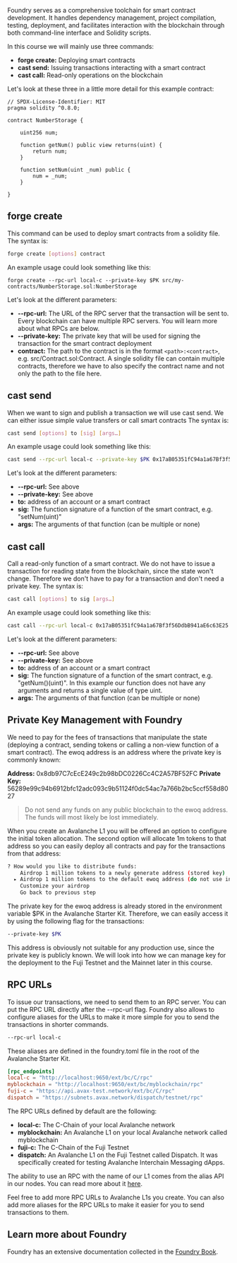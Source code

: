 Foundry serves as a comprehensive toolchain for smart contract development. It handles dependency management, project compilation, testing, deployment, and facilitates interaction with the blockchain through both command-line interface and Solidity scripts. 

In this course we will mainly use three commands:

- **forge create:** Deploying smart contracts
- **cast send:** Issuing transactions interacting with a smart contract
- **cast call:** Read-only operations on the blockchain

Let's look at these three in a little more detail for this example contract:

```solidity
// SPDX-License-Identifier: MIT
pragma solidity ^0.8.0;

contract NumberStorage {
 
    uint256 num;
  
    function getNum() public view returns(uint) {
        return num; 
    }
  
    function setNum(uint _num) public {
        num = _num;
    }
  
}
```

## forge create

This command can be used to deploy smart contracts from a solidity file. The syntax is:

```bash
forge create [options] contract
```

An example usage could look something like this:

```
forge create --rpc-url local-c --private-key $PK src/my-contracts/NumberStorage.sol:NumberStorage 
```

Let's look at the different parameters:

- **--rpc-url:** The URL of the RPC server that the transaction will be sent to. Every blockchain can have multiple RPC servers. You will learn more about what RPCs are below.
- **--private-key:** The private key that will be used for signing the transaction for the smart contract deployment
- **contract:** The path to the contract is in the format `<path>:<contract>`, e.g. src/Contract.sol:Contract. A single solidity file can contain multiple contracts, therefore we have to also specify the contract name and not only the path to the file here.

## cast send
When we want to sign and publish a transaction we will use cast send. We can either issue simple value transfers or call smart contracts The syntax is:

```bash
cast send [options] to [sig] [args…]
```

An example usage could look something like this:

```bash
cast send --rpc-url local-c --private-key $PK 0x17aB05351fC94a1a67Bf3f56DdbB941aE6c63E25 "setNum(uint)" 42
```

Let's look at the different parameters:
- **--rpc-url:** See above
- **--private-key:** See above
- **to:** address of an account or a smart contract
- **sig:** The function signature of a function of the smart contract, e.g. "setNum(uint)"
- **args:** The arguments of that function (can be multiple or none)

## cast call

Call a read-only function of a smart contract. We do not have to issue a transaction for reading state from the blockchain, since the state won't change. Therefore we don't have to pay for a transaction and don't need a private key. The syntax is:

```bash
cast call [options] to sig [args…]
```

An example usage could look something like this:

```bash
cast call --rpc-url local-c 0x17aB05351fC94a1a67Bf3f56DdbB941aE6c63E25 "getNum()(uint)"
```

Let's look at the different parameters:
- **--rpc-url:** See above
- **--private-key:** See above
- **to:** address of an account or a smart contract
- **sig:** The function signature of a function of the smart contract, e.g. "getNum()(uint)". In this example our function does not have any arguments and returns a single value of type uint.
- **args:** The arguments of that function (can be multiple or none)


## Private Key Management with Foundry

We need to pay for the fees of transactions that manipulate the state (deploying a contract, sending tokens or calling a non-view function of a smart contract). The ewoq address is an address where the private key is commonly known:

**Address:** 0x8db97C7cEcE249c2b98bDC0226Cc4C2A57BF52FC
**Private Key:** 56289e99c94b6912bfc12adc093c9b51124f0dc54ac7a766b2bc5ccf558d8027

> Do not send any funds on any public blockchain to the ewoq address. The funds will most likely be lost immediately.

When you create an Avalanche L1 you will be offered an option to configure the initial token allocation. The second option will allocate 1m tokens to that address so you can easily deploy all contracts and pay for the transactions from that address:

```bash
? How would you like to distribute funds: 
    Airdrop 1 million tokens to a newly generate address (stored key)
  ▸ Airdrop 1 million tokens to the default ewoq address (do not use in production)
    Customize your airdrop
    Go back to previous step
```

The private key for the ewoq address is already stored in the environment variable $PK in the Avalanche Starter Kit. Therefore, we can easily access it by using the following flag for the transactions:

```bash
--private-key $PK
```

This address is obviously not suitable for any production use, since the private key is publicly known. We will look into how we can manage key for the deployment to the Fuji Testnet and the Mainnet later in this course.


## RPC URLs

To issue our transactions, we need to send them to an RPC server. You can put the RPC URL directly after the --rpc-url flag. Foundry also allows to configure aliases for the URLs to make it more simple for you to send the transactions in shorter commands.

```bash
--rpc-url local-c
```

These aliases are defined in the foundry.toml file in the root of the Avalanche Starter Kit.

```toml
[rpc_endpoints]
local-c = "http://localhost:9650/ext/bc/C/rpc"
myblockchain = "http://localhost:9650/ext/bc/myblockchain/rpc"
fuji-c = "https://api.avax-test.network/ext/bc/C/rpc"
dispatch = "https://subnets.avax.network/dispatch/testnet/rpc"
```

The RPC URLs defined by default are the following:
- **local-c:** The C-Chain of your local Avalanche network
- **myblockchain:** An Avalanche L1 on your local Avalanche network called myblockchain
- **fuji-c:** The C-Chain of the Fuji Testnet
- **dispatch:** An Avalanche L1 on the Fuji Testnet called Dispatch. It was specifically created for testing Avalanche Interchain Messaging dApps. 

The ability to use an RPC with the name of our L1 comes from the alias API in our nodes. You can read more about it [here](https://docs.avax.network/reference/avalanchego/admin-api#adminalias).

Feel free to add more RPC URLs to Avalanche L1s you create. You can also add more aliases for the RPC URLs to make it easier for you to send transactions to them.

## Learn more about Foundry

Foundry has an extensive documentation collected in the [Foundry Book](https://book.getfoundry.sh/).